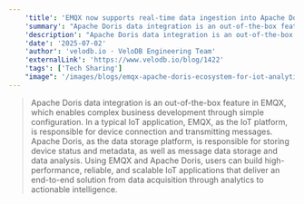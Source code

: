 ```yaml
---
    'title': 'EMQX now supports real-time data ingestion into Apache Doris for efficient IoT analytics'
    'summary': "Apache Doris data integration is an out-of-the-box feature in EMQX, which enables complex business development through simple configuration. In a typical IoT application, EMQX, as the IoT platform, is responsible for device connection and transmitting messages. Apache Doris, as the data storage platform, is responsible for storing device status and metadata, as well as message data storage and data analysis. Using EMQX and Apache Doris, users can build high-performance, reliable, and scalable IoT applications that deliver an end-to-end solution from data acquisition through analytics to actionable intelligence."
    'description': "Apache Doris data integration is an out-of-the-box feature in EMQX, which enables complex business development through simple configuration. In a typical IoT application, EMQX, as the IoT platform, is responsible for device connection and transmitting messages. Apache Doris, as the data storage platform, is responsible for storing device status and metadata, as well as message data storage and data analysis. Using EMQX and Apache Doris, users can build high-performance, reliable, and scalable IoT applications that deliver an end-to-end solution from data acquisition through analytics to actionable intelligence."
    'date': '2025-07-02'
    'author': 'velodb.io · VeloDB Engineering Team'
    'externalLink': 'https://www.velodb.io/blog/1422'
    'tags': ['Tech Sharing']
    "image": '/images/blogs/emqx-apache-doris-ecosystem-for-iot-analytics.png'
---
```



> <BlogLink rel="noopener noreferrer" target='_blank' href='https://www.velodb.io/blog/1422'>Apache Doris data integration is an out-of-the-box feature in EMQX, which enables complex business development through simple configuration. In a typical IoT application, EMQX, as the IoT platform, is responsible for device connection and transmitting messages. Apache Doris, as the data storage platform, is responsible for storing device status and metadata, as well as message data storage and data analysis. Using EMQX and Apache Doris, users can build high-performance, reliable, and scalable IoT applications that deliver an end-to-end solution from data acquisition through analytics to actionable intelligence.<SeeMore /></BlogLink>